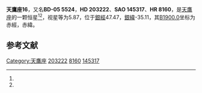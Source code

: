 {{Starbox begin
| name = 天鷹座16
}}
{{Starbox observe
| epoch = [[J2000.0|J2000.0]]
| constell = [[天鷹座|天鷹座]]<ref name=SIMBAD>{{cite web
 | url=http://simbad.u-strasbg.fr/simbad/sim-id?Ident=HR+8160
 | title=Pulsating variable Star
 | publisher=Centre de Données astronomiques de Strasbourg
 | work=SIMBAD
 | accessdate=2012-07-13
 | archive-date=2019-05-19
 | archive-url=https://web.archive.org/web/20190519192659/http://simbad.u-strasbg.fr/simbad/sim-id?Ident=HR+8160
 }}</ref><ref name=DATA>{{cite web
 | url=http://vizier.u-strasbg.fr/viz-bin/VizieR-5?-out.add=.&-source=5050&-corr=PK=HR&-out.max=9999&HR=8160
 | title=VizieR Detailed Page
 | accessdate=2012-07-13
 | archive-date=2016-03-04
 | archive-url=https://web.archive.org/web/20160304230643/http://vizier.u-strasbg.fr/viz-bin/VizieR-5?-out.add=.&-source=5050&-corr=PK=HR&-out.max=9999&HR=8160
 | dead-url=no
 }}</ref>
| 星官 = 
| ra = {{RA|21|21|4.3}}<ref name=SIMBAD /><ref name=DATA />
| dec = {{DEC|-4|33|36}}<ref name=SIMBAD /><ref name=DATA />
| appmag_v = 5.87<ref name=SIMBAD /><ref name=DATA />
}}
{{Starbox character
| class = gG7<ref name=SIMBAD /><ref name=DATA />
| b-v = 0.92<ref name=SIMBAD /><ref name=DATA />
| u-b = 0.64<ref name=SIMBAD /><ref name=DATA />
| r-i = <ref name=SIMBAD /><ref name=DATA />
| variable = 
}}
{{Starbox astrometry
| radial_v = 0.64
| prop_mo_ra = -6
| parallax = 0.014
| p_error = 
}}
{{Starbox catalog
| names =BD-05 5524，[[SAO星表|SAO]] 145317，[[HD星表|HD]] 203222，[[HR星表|HR]] 8160}}
{{Starbox reference |Simbad=HR+8160}}
{{Starbox end}}

'''天鷹座16'''，又名'''BD-05 5524'''，'''HD 203222'''、'''SAO 145317'''、'''HR 8160'''，是[[天鷹座|天鷹座]]的一颗恒星<ref name=SIMBAD /><ref name=DATA />，视星等为5.87，位于[[銀道座標系|銀經]]47.47，[[銀道座標系|銀緯]]-35.11，其[[B1900.0|B1900.0]]坐标为赤經{{RA|21|15|49.7}}，赤緯{{DEC|-4|-35.11|4}}。

== 参考文献 ==
{{reflist}}

{{star-stub}}

{{天鷹座恒星}}
[[Category:天鷹座|Category:天鷹座]]
[[Category:HD和HDE天體|203222]]
[[Category:HR天體|8160]]
[[Category:SAO天體|145317]]